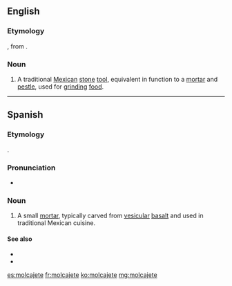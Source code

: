 ==English==
{{wikipedia}}

===Etymology===
{{bor|en|es|molcajete}}, from {{der|en|nci|mōlcaxitl}}.

===Noun===
{{en-noun}}

# A traditional [[Mexican]] [[stone]] [[tool]], equivalent in function to a [[mortar]] and [[pestle]], used for [[grind]]ing [[food]].

----

==Spanish==

===Etymology===
{{bor|es|nci|mōlcaxitl}}.

===Pronunciation===
* {{IPA|/mo̞lkaˈxe̞t̪e̞/|lang=es}}

{{wikipedia|lang=es}}

===Noun===
{{es-noun|m}}

# {{lb|es|Mexico}} A small [[mortar]], typically carved from [[vesicular]] [[basalt]] and used in traditional Mexican cuisine.

====See also====
* {{l|es|mortero|g=m}}
* {{l|es|tejolote|g=m}}

[[es:molcajete]]
[[fr:molcajete]]
[[ko:molcajete]]
[[mg:molcajete]]